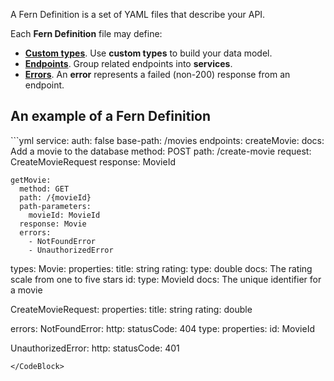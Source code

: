 A Fern Definition is a set of YAML files that describe your API.

Each **Fern Definition** file may define:

- **[Custom types](/api-definition/fern-definition/types)**. Use **custom types** to build your data model.
- **[Endpoints](/api-definition/fern-definition/endpoints)**. Group related endpoints into **services**.
- **[Errors](/api-definition/fern-definition/errors)**. An **error** represents a failed (non-200) response from an endpoint.

## An example of a Fern Definition

<CodeBlock title="imdb.yml">
```yml 
service:
  auth: false
  base-path: /movies
  endpoints:
    createMovie:
      docs: Add a movie to the database
      method: POST
      path: /create-movie
      request: CreateMovieRequest
      response: MovieId

    getMovie:
      method: GET
      path: /{movieId}
      path-parameters:
        movieId: MovieId
      response: Movie
      errors:
        - NotFoundError
        - UnauthorizedError

types:
  Movie:
    properties:
      title: string
      rating:
        type: double
        docs: The rating scale from one to five stars
      id:
        type: MovieId
        docs: The unique identifier for a movie

  CreateMovieRequest:
    properties:
      title: string
      rating: double

errors:
  NotFoundError:
    http:
      statusCode: 404
    type:
      properties:
        id: MovieId

  UnauthorizedError:
    http:
      statusCode: 401
```
</CodeBlock>
